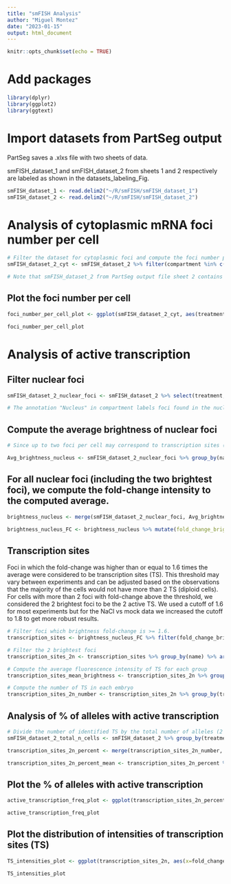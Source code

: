 ```yaml
---
title: "smFISH Analysis"
author: "Miguel Montez"
date: "2023-01-15"
output: html_document
---
```


```r
knitr::opts_chunk$set(echo = TRUE)
```

# Add packages
```r
library(dplyr)
library(ggplot2)
library(ggtext)
```

# Import datasets from PartSeg output

PartSeg saves a .xlxs file with two sheets of data.

smFISH_dataset_1 and smFISH_dataset_2 from sheets 1 and 2 respectively are labeled as shown in the datasets_labeling_Fig.

```r
smFISH_dataset_1 <- read.delim2("~/R/smFISH/smFISH_dataset_1")
smFISH_dataset_2 <- read.delim2("~/R/smFISH/smFISH_dataset_2")
```

# Analysis of cytoplasmic mRNA foci number per cell
```r
# Filter the dataset for cytoplasmic foci and compute the foci number per cell
smFISH_dataset_2_cyt <- smFISH_dataset_2 %>% filter(compartment %in% c("Cytoplasm")) %>% group_by(treatment, embryo, name, compartment) %>% summarise(foci_number_per_cell=n())

# Note that smFISH_dataset_2 from PartSeg output file sheet 2 contains information about cells with detected foci. The number of cells without any cytoplasmic foci can be obtained from (total number of cells) - (total number of cells with any cytoplasmic foci).
```

## Plot the foci number per cell
```r
foci_number_per_cell_plot <- ggplot(smFISH_dataset_2_cyt, aes(treatment, foci_number_per_cell, color=treatment, fill=treatment)) + geom_jitter(alpha=0.3, shape=18, size=0.8, position=position_jitterdodge()) + geom_boxplot(alpha=0.2, width=0.5, outlier.size=0.5, notch=TRUE) + labs(x=NULL, y="Cytoplasmic foci number per cell") + theme(panel.background=element_rect(fill="white"), axis.line.y.left=element_line(color="dark gray", size=0.5), axis.line.x.bottom=element_line(color="dark gray", size=0.5), axis.text.x=element_text(size=7, color="black"), axis.text.y=element_text(size=6, color="black"), axis.title.y=element_text(size=7))

foci_number_per_cell_plot
```

# Analysis of active transcription

## Filter nuclear foci
```r
smFISH_dataset_2_nuclear_foci <- smFISH_dataset_2 %>% select(treatment, embryo, name, compartment, brightness_sum) %>% filter(compartment %in% c("Nucleus", "Mixed"))

# The annotation "Nucleus" in compartment labels foci found in the nucleoplasm while "Mixed" labels foci detected at the nuclear periphery.
```

## Compute the average brightness of nuclear foci
```r
# Since up to two foci per cell may correspond to transcription sites (TS) in diploid cells, we discard the two brightest foci per cell. From the remaining foci, we compute the average fluorescence intensity as a proxy for the intensity of a single mRNA transcript. To do this, for each cell arrange the foci by brightness in descending order, then remove the first two rows. Then, compute the average brightness.

Avg_brightness_nucleus <- smFISH_dataset_2_nuclear_foci %>% group_by(name) %>% arrange(desc(brightness_sum), .by_group=TRUE) %>% slice(-(1:2)) %>% summarise(avg_brightness_nuc=mean(brightness_sum))
```

## For all nuclear foci (including the two brightest foci), we compute the fold-change intensity to the computed average.
```r
brightness_nucleus <- merge(smFISH_dataset_2_nuclear_foci, Avg_brightness_nucleus, all.x=TRUE)

brightness_nucleus_FC <- brightness_nucleus %>% mutate(fold_change_brightness=brightness_sum/avg_brightness_nuc)
```

## Transcription sites

Foci in which the fold-change was higher than or equal to 1.6 times the average were considered to be transcription sites (TS). This threshold may vary between experiments and can be adjusted based on the observations that the majority of the cells would not have more than 2 TS (diploid cells). For cells with more than 2 foci with fold-change above the threshold, we considered the 2 brightest foci to be the 2 active TS. We used a cutoff of 1.6 for most experiments but for the NaCl vs mock data we increased the cutoff to 1.8 to get more robust results.

```r
# Filter foci which brightness fold-change is >= 1.6.
transcription_sites <- brightness_nucleus_FC %>% filter(fold_change_brightness >= "1.6")

# Filter the 2 brightest foci
transcription_sites_2n <- transcription_sites %>% group_by(name) %>% arrange(desc(fold_change_brightness), .by_group=TRUE) %>% slice(1:2)

# Compute the average fluorescence intensity of TS for each group
transcription_sites_mean_brightness <- transcription_sites_2n %>% group_by(treatment) %>% summarise(TS_mean_brightness=mean(fold_change_brightness), sd=sd(fold_change_brightness), n=n(), se=sd/sqrt(n))

# Compute the number of TS in each embryo
transcription_sites_2n_number <- transcription_sites_2n %>% group_by(treatment, embryo) %>% summarise(n_TS=n())
```

## Analysis of % of alleles with active transcription
```r
# Divide the number of identified TS by the total number of alleles (2 times the total number of cells)
smFISH_dataset_2_total_n_cells <- smFISH_dataset_2 %>% group_by(treatment, embryo, name) %>% summarise(n()) %>% group_by(treatment, embryo) %>%  summarise(total_n_cells=n()) %>% mutate(total_n_alleles=total_n_cells*2)

transcription_sites_2n_percent <- merge(transcription_sites_2n_number, smFISH_dataset_2_total_n_cells, by=c("treatment", "embryo")) %>% group_by(treatment, embryo) %>% mutate(percent=(n_TS/total_n_alleles)*100)

transcription_sites_2n_percent_mean <- transcription_sites_2n_percent %>% group_by(treatment) %>% summarise(mean_percent=mean(percent), sd=sd(percent), n=n(), se=sd/sqrt(n))
```

## Plot the % of alleles with active transcription
```r
active_transcription_freq_plot <- ggplot(transcription_sites_2n_percent_mean, aes(treatment, mean_percent, color=treatment)) + geom_point(size=1.2) + geom_errorbar(aes(ymin=mean_percent-sd, ymax=mean_percent+sd), width=0.3, size=0.3) + geom_jitter(aes(y=percent), shape=18, size=0.8, position=position_jitterdodge(jitter.width=0.6, dodge.width=0.3), data=transcription_sites_2n_percent) + labs(x=NULL, y="Alleles with active transcription (%)") + theme(panel.background=element_rect(fill="white"), axis.line.y.left=element_line(color="dark gray", size=0.5), axis.line.x.bottom=element_line(color="dark gray", size=0.5), axis.text.x=element_text(size=7, color="black"), axis.text.y=element_text(size=6, color="black"), axis.title.y=element_text(size=7))

active_transcription_freq_plot
``` 

## Plot the distribution of intensities of transcription sites (TS)
```r
TS_intensities_plot <- ggplot(transcription_sites_2n, aes(x=fold_change_brightness, group=treatment)) + geom_histogram(aes(y=..ncount.., color=treatment, fill=treatment), position="identity", alpha=0.3, bins=15) + labs(x="Normalized intensity of *foci* <br> corresponding to transcription sites", y="Normalized *foci* number") + geom_vline(data=transcription_sites_mean_brightness, aes(xintercept=TS_mean_brightness, color=treatment), linetype="dashed", size=0.3) + theme(panel.background=element_rect(fill="white"), axis.line.y.left=element_line(color="dark gray", size=0.5), axis.line.x.bottom=element_line(color="dark gray", size=0.5), axis.text=element_text(size=6, color="black"), axis.title.y=element_markdown(size=7, color="black"), axis.title.x=element_markdown(size=7, color="black"), legend.text=element_text(size=6), legend.title=element_blank(), legend.key.size=unit(0.4, "cm"), legend.key=element_rect(fill="white"), legend.position=c(0.75, 0.6))

TS_intensities_plot
```

